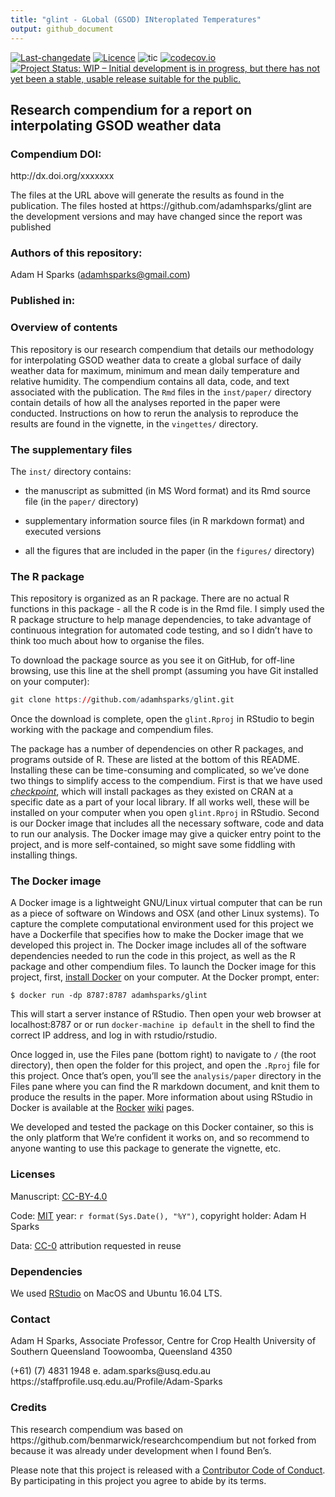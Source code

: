 ```yaml
---
title: "glint - GLobal (GSOD) INteroplated Temperatures"
output: github_document
---
```


[![Last-changedate](https://img.shields.io/badge/last%20change-`r gsub('-', '--', Sys.Date())`-brightgreen.svg)](https://github.com/adamhsparks/glint/commits/master) 
[![Licence](https://img.shields.io/github/license/mashape/apistatus.svg)](http://choosealicense.com/licenses/mit/) 
![tic](https://github.com/adamhsparks/glint/workflows/tic/badge.svg)
[![codecov.io](https://codecov.io/github/adamhsparks/glint/coverage.svg?branch=master)](https://codecov.io/github/adamhsparks/glint?branch=master) 
[![Project Status: WIP – Initial development is in progress, but there has not yet been a stable, usable release suitable for the public.](http://www.repostatus.org/badges/latest/wip.svg)](http://www.repostatus.org/#wip)

## Research compendium for a report on interpolating GSOD weather data

### Compendium DOI: 
 
http://dx.doi.org/xxxxxxx

The files at the URL above will generate the results as found in the publication.
The files hosted at https://github.com/adamhsparks/glint are the development versions and may have changed since the report was published

### Authors  of this repository:

Adam H Sparks (<adamhsparks@gmail.com>)

### Published in: 

### Overview of contents

This repository is our research compendium that details our methodology for interpolating GSOD weather data to create a global surface of daily weather data for maximum, minimum and mean daily temperature and relative humidity.
The compendium contains all data, code, and text associated with the publication.
The `Rmd` files in the `inst/paper/` directory contain details of how all the analyses reported in the paper were conducted. Instructions on how to rerun the analysis to reproduce the results are found in the vignette, in the `vingettes/` directory.

### The supplementary files

The `inst/` directory contains:

- the manuscript as submitted (in MS Word format) and its Rmd source file (in the `paper/` directory)

- supplementary information source files (in R markdown format) and executed versions

- all the figures that are included in the paper (in the `figures/` directory)

### The R package 

This repository is organized as an R package.
There are no actual R functions in this package - all the R code is in the Rmd file.
I simply used the R package structure to help manage dependencies, to take advantage of continuous integration for automated code testing, and so I didn't have to think too much about how to organise the files. 

To download the package source as you see it on GitHub, for off-line browsing, use this line at the shell prompt (assuming you have Git installed on your computer):

```r
git clone https://github.com/adamhsparks/glint.git
```

Once the download is complete, open the `glint.Rproj` in RStudio to begin working with the package and compendium files. 

The package has a number of dependencies on other R packages, and programs outside of R.
These are listed at the bottom of this README.
Installing these can be time-consuming and complicated, so we've done two things to simplify access to the compendium.
First is that we have used [_checkpoint_](https://cran.r-project.org/web/packages/checkpoint/index.html),
which will install packages as they existed on CRAN at a specific date as a part of your local library.
If all works well, these will be installed on your computer when you open `glint.Rproj` in RStudio.
Second is our Docker image that includes all the necessary software, code and data to run our analysis.
The Docker image may give a quicker entry point to the project, and is more self-contained, so might save some fiddling with installing things.

### The Docker image 

A Docker image is a lightweight GNU/Linux virtual computer that can be run as a piece of software on Windows and OSX (and other Linux systems).
To capture the complete computational environment used for this project we have a Dockerfile that specifies how to make the Docker image that we developed this project in.
The Docker image includes all of the software dependencies needed to run the code in this project, as well as the R package and other compendium files.
To  launch the Docker image for this project, first, [install Docker](https://docs.docker.com/installation/) on your computer. At the Docker prompt, enter:

`$ docker run -dp 8787:8787 adamhsparks/glint`

This will start a server instance of RStudio. Then open your web browser at localhost:8787 or or run `docker-machine ip default` in the shell to find the correct IP address, and log in with rstudio/rstudio.

Once logged in, use the Files pane (bottom right) to navigate to `/` (the root directory), then open the folder for this project, and open the `.Rproj` file for this project.
Once that's open, you'll see the `analysis/paper` directory in the Files pane where you can find the R markdown document, and knit them to produce the results in the paper.
More information about using RStudio in Docker is available at the [Rocker](https://github.com/rocker-org) [wiki](https://github.com/rocker-org/rocker/wiki/Using-the-RStudio-image) pages.
 
We developed and tested the package on this Docker container, so this is the only platform that We're confident it works on, and so recommend to anyone wanting to use this package to generate the vignette, etc.


### Licenses

Manuscript: [CC-BY-4.0](http://creativecommons.org/licenses/by/4.0/)

Code: [MIT](http://opensource.org/licenses/MIT) year:
`r format(Sys.Date(), "%Y")`, copyright holder: Adam H Sparks

Data: [CC-0](http://creativecommons.org/publicdomain/zero/1.0/) attribution
requested in reuse

### Dependencies

We used [RStudio](http://www.rstudio.com/products/rstudio/) on MacOS and Ubuntu
16.04 LTS.

### Contact

Adam H Sparks, Associate Professor, Centre for Crop Health
University of Southern Queensland
Toowoomba, Queensland 4350

(+61) (7) 4831 1948   e. adam.sparks@usq.edu.au
https://staffprofile.usq.edu.au/Profile/Adam-Sparks

### Credits
This research compendium was based on
https://github.com/benmarwick/researchcompendium but not
forked from because it was already under development when I found Ben's.

Please note that this project is released with a
[Contributor Code of Conduct](CONDUCT.md). By participating in this project you
agree to abide by its terms.
